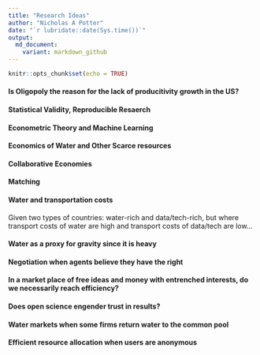 ```yaml
---
title: "Research Ideas"
author: "Nicholas A Potter"
date: "`r lubridate::date(Sys.time())`"
output:
  md_document:
    variant: markdown_github
---
```


```r
knitr::opts_chunk$set(echo = TRUE)
```

#### Is Oligopoly the reason for the lack of producitivity growth in the US?

#### Statistical Validity, Reproducible Resaerch

#### Econometric Theory and Machine Learning

#### Economics of Water and Other Scarce resources

#### Collaborative Economies

#### Matching

#### Water and transportation costs
Given two types of countries: water-rich and data/tech-rich, but where transport costs of water are high and transport costs of data/tech are low...

#### Water as a proxy for gravity since it is heavy

#### Negotiation when agents believe they have the right

#### In a market place of free ideas and money with entrenched interests, do we necessarily reach efficiency?

#### Does open science engender trust in results?

#### Water markets when some firms return water to the common pool

#### Efficient resource allocation when users are anonymous


